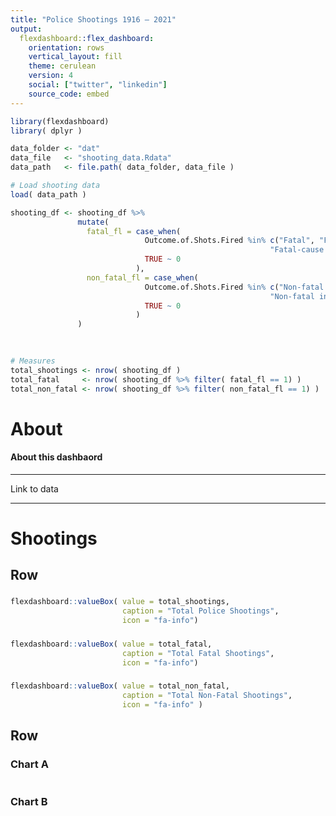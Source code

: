 ```yaml
---
title: "Police Shootings 1916 – 2021"
output: 
  flexdashboard::flex_dashboard:
    orientation: rows
    vertical_layout: fill
    theme: cerulean
    version: 4
    social: ["twitter", "linkedin"]
    source_code: embed
---
```


```r
library(flexdashboard)
library( dplyr )

data_folder <- "dat"
data_file   <- "shooting_data.Rdata"
data_path   <- file.path( data_folder, data_file )

# Load shooting data
load( data_path )

shooting_df <- shooting_df %>% 
               mutate( 
                 fatal_fl = case_when(
                              Outcome.of.Shots.Fired %in% c("Fatal", "Fatal (bystander)", 
                                                          "Fatal-cause unconfirmed") ~ 1,
                              TRUE ~ 0
                            ),
                 non_fatal_fl = case_when(
                              Outcome.of.Shots.Fired %in% c("Non-fatal injury", "Non-fatal injury (offender)", 
                                                          "Non-fatal injury (bystander)") ~ 1,
                              TRUE ~ 0
                            )
               )
               
                         

# Measures
total_shootings <- nrow( shooting_df )
total_fatal     <- nrow( shooting_df %>% filter( fatal_fl == 1) )
total_non_fatal <- nrow( shooting_df %>% filter( non_fatal_fl == 1) )

```

About
===================================================================

#### About this dashbaord

---

Link to data 

---

Shootings 
===================================================================

Row
--------------------------------- 

### 

```r
flexdashboard::valueBox( value = total_shootings, 
                         caption = "Total Police Shootings", 
                         icon = "fa-info")
```

###

```r
flexdashboard::valueBox( value = total_fatal, 
                         caption = "Total Fatal Shootings",
                         icon = "fa-info")
```

###

```r
flexdashboard::valueBox( value = total_non_fatal, 
                         caption = "Total Non-Fatal Shootings",
                         icon = "fa-info" )
```


Row
--------------------------------- 

### Chart A

```r

```

### Chart B

```r

```


